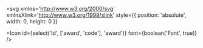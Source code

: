 

<Meta title='Components/Icon' component={Icon} />

<DocsTitle title="Icons" experimental/>

<svg
  xmlns='http://www.w3.org/2000/svg'
  xmlnsXlink='http://www.w3.org/1999/xlink'
  style={{ position: 'absolute', width: 0, height: 0 }}
>
  <symbol viewBox='0 0 24 24' id='award'>
    <title>award</title>
    <path d='M16.863 14.35c1.906-1.463 3.138-3.769 3.138-6.35 0-4.413-3.588-8-8-8s-8 3.588-8 8c0 2.588 1.231 4.887 3.138 6.35l-1.131 8.519c-0.050 0.381 0.119 0.756 0.444 0.969 0.319 0.213 0.731 0.219 1.062 0.019l4.488-2.694 4.488 2.694c0.156 0.094 0.337 0.144 0.513 0.144 0.194 0 0.381-0.056 0.55-0.162 0.319-0.213 0.494-0.588 0.444-0.969l-1.131-8.519zM6 8c0-3.306 2.694-6 6-6s6 2.694 6 6c0 2.088-1.069 3.925-2.694 5.006-0.044 0.025-0.081 0.050-0.119 0.075-0.925 0.581-2.019 0.919-3.188 0.919-3.306 0-6-2.694-6-6zM12.513 19.144c-0.319-0.188-0.713-0.188-1.031 0l-3.219 1.931 0.75-5.65c0.925 0.375 1.931 0.575 2.988 0.575s2.063-0.206 2.988-0.575l0.75 5.656-3.225-1.938z'></path>
  </symbol>
  <symbol viewBox='0 0 32 32' id='code'>
    <title>code</title>
    <path d='M11.067 10.138l-4.817 5.862 4.817 5.862 1.139-1.874-3.246-3.989 3.246-3.989z'></path>
    <path d='M13.175 21.723h2.114l3.361-11.477h-2.115z'></path>
    <path d='M20.933 10.137l-1.139 1.874 3.246 3.989-3.246 3.989 1.139 1.874 4.817-5.862z'></path>
  </symbol>
</svg>

<Icon id={select('Id', ['award', 'code'], 'award')} font={boolean('Font', true)} />
